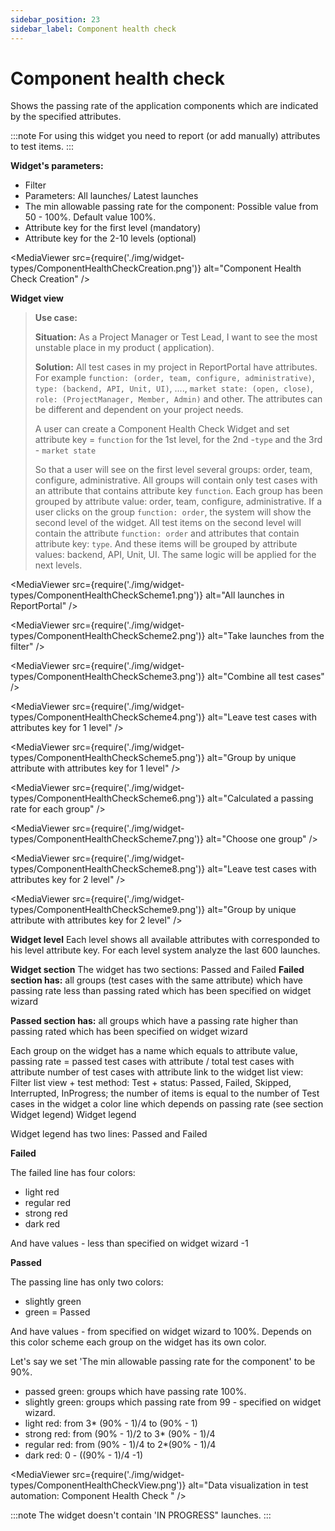 ```yaml
---
sidebar_position: 23
sidebar_label: Component health check
---
```


# Component health check

Shows the passing rate of the application components which are indicated by the specified attributes.

:::note
For using this widget you need to report (or add manually) attributes to test items.
:::
<MediaViewer src="https://youtu.be/T98iy0mJk0s" alt="Component Health Check Video" type="video" />

**Widget's parameters:**
- Filter
- Parameters: All launches/ Latest launches
- The min allowable passing rate for the component: Possible value from 50 - 100%. Default value 100%.
- Attribute key for the first level (mandatory)
- Attribute key for the 2-10 levels (optional)

<MediaViewer src={require('./img/widget-types/ComponentHealthCheckCreation.png')} alt="Component Health Check Creation" />

**Widget view**


> **Use case:**
>
> **Situation:** As a Project Manager or Test Lead, I want to see the most unstable place in my product ( application).
>
> **Solution:** All test cases in my project in ReportPortal have attributes. For example `function: (order, team, configure, administrative)`, `type: (backend, API, Unit, UI)`, ...., `market state: (open, close)`, `role: (ProjectManager, Member, Admin)` and other. The attributes can be different and dependent on your project needs.
>
>
> A user  can create a Component Health Check Widget and set attribute key = `function` for the 1st level, for the 2nd -`type` and the 3rd - `market state`
>
> So that a user will see on the first level several groups: order, team, configure, administrative.  All groups will contain only
> test cases with an attribute that contains attribute key `function`. Each group has been grouped by attribute value: order, team,
> configure, administrative.
> If a user clicks on the group `function: order`, the system will show the second level of the widget. All test items on the second
> level will contain the attribute `function: order` and attributes that contain attribute key: `type`. And these items will be
> grouped by attribute values: backend, API, Unit, UI.
> The same logic will be applied for the next levels.

<MediaViewer src={require('./img/widget-types/ComponentHealthCheckScheme1.png')} alt="All launches in ReportPortal" />

<MediaViewer src={require('./img/widget-types/ComponentHealthCheckScheme2.png')} alt="Take launches from the filter" />

<MediaViewer src={require('./img/widget-types/ComponentHealthCheckScheme3.png')} alt="Combine all test cases" />

<MediaViewer src={require('./img/widget-types/ComponentHealthCheckScheme4.png')} alt="Leave test cases with attributes key for 1 level" />

<MediaViewer src={require('./img/widget-types/ComponentHealthCheckScheme5.png')} alt="Group by unique attribute with attributes key for 1 level" />

<MediaViewer src={require('./img/widget-types/ComponentHealthCheckScheme6.png')} alt="Calculated a passing rate for each group" />

<MediaViewer src={require('./img/widget-types/ComponentHealthCheckScheme7.png')} alt="Choose one group" />

<MediaViewer src={require('./img/widget-types/ComponentHealthCheckScheme8.png')} alt="Leave test cases with attributes key for 2 level" />

<MediaViewer src={require('./img/widget-types/ComponentHealthCheckScheme9.png')} alt="Group by unique attribute with attributes key for 2 level" />

**Widget level**
Each level shows all available attributes with corresponded to his level attribute key.
For each level system analyze the last 600 launches.

**Widget section**
The widget has two sections: Passed and Failed
**Failed section has:** all groups (test cases with the same attribute) which have passing rate less than passing rated which has been specified on widget wizard

**Passed section has:** all groups which have a passing rate higher than passing rated which has been specified on widget wizard

Each group on the widget has a name which equals to attribute value, passing rate = passed test cases with attribute / total test cases with attribute
number of test cases with attribute
link to the widget list view: Filter list view + test method: Test + status: Passed, Failed, Skipped, Interrupted, InProgress; the number of items is equal to the number of Test cases in the widget
a color line which depends on passing rate (see section Widget legend)
Widget legend

Widget legend has two lines: Passed and Failed

**Failed**

The failed line has four colors:

- light red
- regular red
- strong red
- dark red

And have values - less than specified on widget wizard -1

**Passed**

The passing line has only two colors:

- slightly green
- green = Passed

And have values - from specified on widget wizard to 100%. Depends on this color scheme each group on the widget has its own color.

Let's say we set 'The min allowable passing rate for the component' to be 90%.

- passed green: groups which have passing rate 100%.
- slightly green: groups which passing rate from 99 - specified on widget wizard.
- light red: from 3* (90% - 1)/4  to (90% - 1)
- strong red: from (90% - 1)/2  to 3* (90% - 1)/4
- regular red: from  (90% - 1)/4 to  2*(90% - 1)/4
- dark red: 0  - ((90% - 1)/4 -1)

<MediaViewer src={require('./img/widget-types/ComponentHealthCheckView.png')} alt="Data visualization in test automation: Component Health Check " />

:::note
The widget doesn't contain 'IN PROGRESS" launches.
:::
